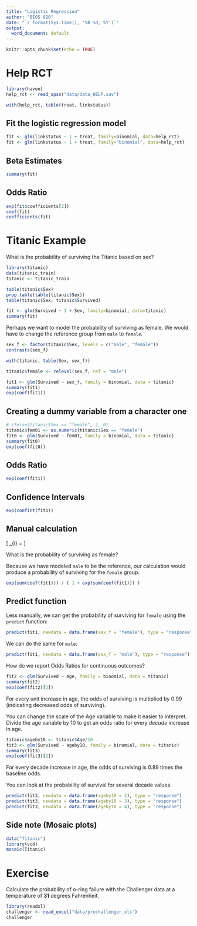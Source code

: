 ```yaml
---
title: "Logistic Regression"
author: "BIOS 620"
date: "`r format(Sys.time(), '%B %d, %Y')`"
output:
  word_document: default
---
```


```r
knitr::opts_chunk$set(echo = TRUE)
```

# Help RCT

```r
library(haven)
help_rct <- read_spss("data/data_HELP.sav")
```

```r
with(help_rct, table(treat, linkstatus))
```

## Fit the logistic regression model


```r
fit <- glm(linkstatus ~ 1 + treat, family=binomial, data=help_rct)
fit <- glm(linkstatus ~ 1 + treat, family="binomial", data=help_rct)
```

## Beta Estimates

```r
summary(fit)
```

## Odds Ratio

```r
exp(fit$coefficients[2])
coef(fit)
coefficients(fit)
```

# Titanic Example

What is the probability of surviving the Titanic based on sex?

```r
library(titanic)
data(titanic_train)
titanic <- titanic_train
```

```r
table(titanic$Sex)
prop.table(table(titanic$Sex))
table(titanic$Sex, titanic$Survived)
```

```r
fit <- glm(Survived ~ 1 + Sex, family=binomial, data=titanic)
summary(fit)
```

Perhaps we want to model the probability of surviving as female.
We would have to change the reference group from `male` to `female`.

```r
sex_f <- factor(titanic$Sex, levels = c("male", "female"))
contrasts(sex_f)

with(titanic, table(Sex, sex_f))

titanic$female <- relevel(sex_f, ref = "male")

fit1 <- glm(Survived ~ sex_f, family = binomial, data = titanic)
summary(fit1)
exp(coef(fit1))
```

## Creating a dummy variable from a character one

```r
# ifelse(titanic$Sex == "female", 1, 0)
titanic$fem01 <- as.numeric(titanic$Sex == "female")
fit0 <- glm(Survived ~ fem01, family = binomial, data = titanic)
summary(fit0)
exp(coef(fit0))
```


## Odds Ratio

```r
exp(coef(fit1))
```

## Confidence Intervals

```r
exp(confint(fit1))
```

## Manual calculation

\[
 \hat{p}_{i} = \frac{\exp (\hat{\beta}_{0} + \hat{\beta}_{1} x_{i})}{1 + \exp (\hat{\beta}_{0} + \hat{\beta}_{1} x_{i})}
\]

What is the probability of surviving as female?

Because we have modeled `male` to be the reference, our calculation
would produce a probability of surviving for the `female` group.

```r
exp(sum(coef(fit1))) / ( 1 + exp(sum(coef(fit1))) )
```

## Predict function

Less manually, we can get the probability of surviving for `female` using the
`predict` function:

```r
predict(fit1, newdata = data.frame(sex_f = "female"), type = "response")
```

We can do the same for `male`:

```r
predict(fit1, newdata = data.frame(sex_f = "male"), type = "response")
```

How do we report Odds Ratios for continuous outcomes?

```r
fit2 <- glm(Survived ~ Age, family = binomial, data = titanic)
summary(fit2)
exp(coef(fit2)[2])
```

For every unit increase in age, the odds of surviving is multiplied by 0.99 
(indicating decreased odds of surviving).

You can change the scale of the Age variable to make it easier to interpret.
Divide the age variable by 10 to get an odds ratio for every _decade_ increase
in age.

```r
titanic$ageby10 <- titanic$Age/10
fit3 <- glm(Survived ~ ageby10, family = binomial, data = titanic)
summary(fit3)
exp(coef(fit3)[2])
```

For every decade increase in age, the odds of surviving is 0.89 times the
baseline odds.

You can look at the probability of survival for several decade values.

```r
predict(fit3, newdata = data.frame(ageby10 = 2), type = "response")
predict(fit3, newdata = data.frame(ageby10 = 3), type = "response")
predict(fit3, newdata = data.frame(ageby10 = 4), type = "response")
```

## Side note (Mosaic plots)

```r
data("Titanic")
library(vcd)
mosaic(Titanic)
```

# Exercise

Calculate the probability of o-ring failure with the Challenger data at a
temperature of **31** degrees Fahrenheit. 

```r
library(readxl)
challenger <- read_excel("data/prechallenger.xls")
challenger
```

